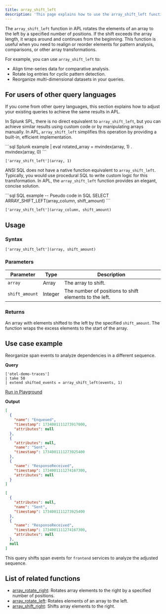 ```yaml
---
title: array_shift_left
description: 'This page explains how to use the array_shift_left function in APL.'
---
```


The `array_shift_left` function in APL rotates the elements of an array to the left by a specified number of positions. If the shift exceeds the array length, it wraps around and continues from the beginning. This function is useful when you need to realign or reorder elements for pattern analysis, comparisons, or other array transformations.

For example, you can use `array_shift_left` to:
- Align time-series data for comparative analysis.
- Rotate log entries for cyclic pattern detection.
- Reorganize multi-dimensional datasets in your queries.

## For users of other query languages

If you come from other query languages, this section explains how to adjust your existing queries to achieve the same results in APL.

<AccordionGroup>
<Accordion title="Splunk SPL users">

In Splunk SPL, there is no direct equivalent to `array_shift_left`, but you can achieve similar results using custom code or by manipulating arrays manually. In APL, `array_shift_left` simplifies this operation by providing a built-in, efficient implementation.

<CodeGroup>
```sql Splunk example
| eval rotated_array = mvindex(array, 1) . mvindex(array, 0)
```

```kusto APL equivalent
['array_shift_left'](array, 1)
```
</CodeGroup>

</Accordion>
<Accordion title="ANSI SQL users">

ANSI SQL does not have a native function equivalent to `array_shift_left`. Typically, you would use procedural SQL to write custom logic for this transformation. In APL, the `array_shift_left` function provides an elegant, concise solution.

<CodeGroup>
```sql SQL example
-- Pseudo code in SQL
SELECT ARRAY_SHIFT_LEFT(array_column, shift_amount)
```

```kusto APL equivalent
['array_shift_left'](array_column, shift_amount)
```
</CodeGroup>

</Accordion>
</AccordionGroup>

## Usage

### Syntax

```kusto
['array_shift_left'](array, shift_amount)
```

### Parameters

| Parameter     | Type   | Description                                                         |
|---------------|--------|---------------------------------------------------------------------|
| `array`       | Array  | The array to shift.                                                |
| `shift_amount`| Integer| The number of positions to shift elements to the left.             |

### Returns

An array with elements shifted to the left by the specified `shift_amount`. The function wraps the excess elements to the start of the array.

## Use case example

Reorganize span events to analyze dependencies in a different sequence.

**Query**

```kusto
['otel-demo-traces']
| take 50
| extend shifted_events = array_shift_left(events, 1)
```

[Run in Playground](https://play.axiom.co/axiom-play-qf1k/query?initForm=%7B%22apl%22%3A%22%5B'otel-demo-traces'%5D%20%7C%20take%2050%20%7C%20extend%20shifted_events%20%3D%20array_shift_left(events%2C%201)%22%7D)

**Output**

```json events
[
  {
    "name": "Enqueued",
    "timestamp": 1734001111273917000,
    "attributes": null
  },
  {
    "attributes": null,
    "name": "Sent",
    "timestamp": 1734001111273925400
  },
  {
    "name": "ResponseReceived",
    "timestamp": 1734001111274167300,
    "attributes": null
  }
]
```

```json shifted_events
[
  {
    "attributes": null,
    "name": "Sent",
    "timestamp": 1734001111273925400
  },
  {
    "name": "ResponseReceived",
    "timestamp": 1734001111274167300,
    "attributes": null
  },
  null
]
```

This query shifts span events for `frontend` services to analyze the adjusted sequence.

## List of related functions

- [array_rotate_right](/apl/scalar-functions/array-functions/array-rotate-right): Rotates array elements to the right by a specified number of positions.
- [array_rotate_left](/apl/scalar-functions/array-functions/array-rotate-left): Rotates elements of an array to the left.
- [array_shift_right](/apl/scalar-functions/array-functions/array-shift-right): Shifts array elements to the right.